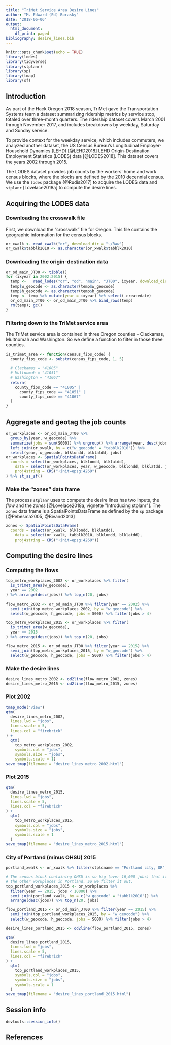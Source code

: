 ```yaml
---
title: "TriMet Service Area Desire Lines"
author: "M. Edward (Ed) Borasky"
date: '2018-06-06'
output:
  html_document:
    df_print: paged
bibliography: desire_lines.bib
---
```


```r
knitr::opts_chunk$set(echo = TRUE)
library(lodes)
library(tidyverse)
library(stplanr)
library(sp)
library(tmap)
library(sf)
```

## Introduction
As part of the Hack Oregon 2018 season, TriMet gave the Transportation Systems team a dataset summarizing ridership metrics by service stop, totaled over three-month quarters. The ridership dataset covers March 2001 through November 2017, and includes breakdowns by weekday, Saturday and Sunday service.

To provide context for the weekday service, which includes commuters, we analyzed another dataset, the US Census Bureau's Longitudinal Employer-Household Dynamics (LEHD) [@LEHD2018] LEHD Origin-Destination Employment Statistics (LODES) data [@LODES2018]. This dataset covers the years 2002 through 2015.

The LODES dataset provides job counts by the workers' home and work census blocks, where the blocks are defined by the 2010 decennial census. We use the `lodes` package {@Rudis2017] to acquire the LODES data and `stplanr` [Lovelace2018a] to compute the desire lines.

## Acquiring the LODES data

### Downloading the crosswalk file
First, we download the "crosswalk" file for Oregon. This file contains the geographic information for the census blocks.
```r
or_xwalk <- read_xwalk("or", download_dir = "~/Raw")
or_xwalk$tabblk2010 <- as.character(or_xwalk$tabblk2010) 
```
### Downloading the origin-destination data
```r
or_od_main_JT00 <- tibble()
for (ixyear in 2002:2015) {
  temp <-   read_lodes("or", "od", "main", "JT00", ixyear, download_dir = "~/Raw")
  temp$w_geocode <- as.character(temp$w_geocode)
  temp$h_geocode <- as.character(temp$h_geocode)
  temp <- temp %>% mutate(year = ixyear) %>% select(-createdate)
  or_od_main_JT00 <- or_od_main_JT00 %>% bind_rows(temp)
  rm(temp); gc()
}
```

### Filtering down to the TriMet service area
The TriMet service area is contained in three Oregon counties - Clackamas, Multnomah and Washington. So we define a function to filter in those three counties.
```r
is_trimet_area <- function(census_fips_code) {
  county_fips_code <- substr(census_fips_code, 1, 5)
  
  # Clackamas = "41005"
  # Multnomah = "41051"
  # Washington = "41067"
  return(
    county_fips_code == "41005" |
      county_fips_code == "41051" |
      county_fips_code == "41067"
  )
}
```


## Aggregate and geotag the job counts
```r
or_workplaces <- or_od_main_JT00 %>% 
  group_by(year, w_geocode) %>% 
  summarize(jobs = sum(S000)) %>% ungroup() %>% arrange(year, desc(jobs)) %>% 
  left_join(or_xwalk, by = c("w_geocode" = "tabblk2010")) %>% 
  select(year, w_geocode, blklondd, blklatdd, jobs) 
or_workplaces <- SpatialPointsDataFrame(
  coords = select(or_workplaces, blklondd, blklatdd),
    data = select(or_workplaces, year, w_geocode, blklondd, blklatdd, jobs),
    proj4string = CRS("+init=epsg:4269")
) %>% st_as_sf()
```

### Make the "zones" data frame
The process `stplanr` uses to compute the desire lines has two inputs, the _flow_ and the _zones_ [@Lovelace2018a, vignette "Introducing stplanr"]. The `zones` data frame is a SpatialPointsDataFrame as defined by the `sp` package [@Pebesma2005, @Bivand2013]
```r
zones <- SpatialPointsDataFrame(
  coords = select(or_xwalk, blklondd, blklatdd),
    data = select(or_xwalk, tabblk2010, blklondd, blklatdd),
    proj4string = CRS("+init=epsg:4269"))
```


## Computing the desire lines

### Computing the flows
```r
top_metro_workplaces_2002 <- or_workplaces %>% filter(
  is_trimet_area(w_geocode),
  year == 2002
) %>% arrange(desc(jobs)) %>% top_n(20, jobs)

flow_metro_2002 <- or_od_main_JT00 %>% filter(year == 2002) %>% 
  semi_join(top_metro_workplaces_2002, by = "w_geocode") %>% 
  select(w_geocode, h_geocode, jobs = S000) %>% filter(jobs > 4)

top_metro_workplaces_2015 <- or_workplaces %>% filter(
  is_trimet_area(w_geocode),
  year == 2015
) %>% arrange(desc(jobs)) %>% top_n(20, jobs)

flow_metro_2015 <- or_od_main_JT00 %>% filter(year == 2015) %>% 
  semi_join(top_metro_workplaces_2015, by = "w_geocode") %>% 
  select(w_geocode, h_geocode, jobs = S000) %>% filter(jobs > 4)
```

### Make the desire lines
```r
  
desire_lines_metro_2002 <- od2line(flow_metro_2002, zones)
desire_lines_metro_2015 <- od2line(flow_metro_2015, zones)
```

### Plot 2002
```r
tmap_mode("view")
qtm(
  desire_lines_metro_2002, 
  lines.lwd = "jobs", 
  lines.scale = 5, 
  lines.col = "firebrick"
) + 
  qtm(
    top_metro_workplaces_2002, 
    symbols.col = "jobs", 
    symbols.size = "jobs", 
    symbols.scale = 1)
save_tmap(filename = "desire_lines_metro_2002.html")
```

### Plot 2015
```r
qtm(
  desire_lines_metro_2015, 
  lines.lwd = "jobs", 
  lines.scale = 5, 
  lines.col = "firebrick"
) + 
  qtm(
    top_metro_workplaces_2015, 
    symbols.col = "jobs", 
    symbols.size = "jobs", 
    symbols.scale = 1
  )
save_tmap(filename = "desire_lines_metro_2015.html")

```

### City of Portland (minus OHSU) 2015
```r
portland_xwalk <- or_xwalk %>% filter(stplcname == "Portland city, OR")

# The census block containing OHSU is so big (over 16,000 jobs) that it obscures
# the other workplaces in Portland. So we filter it out.
top_portland_workplaces_2015 <- or_workplaces %>% 
  filter(year == 2015, jobs < 10000) %>% 
  semi_join(portland_xwalk, by = c("w_geocode" = "tabblk2010")) %>% 
  arrange(desc(jobs)) %>% top_n(20, jobs)

flow_portland_2015 <- or_od_main_JT00 %>% filter(year == 2015) %>% 
  semi_join(top_portland_workplaces_2015, by = "w_geocode") %>% 
  select(w_geocode, h_geocode, jobs = S000) %>% filter(jobs > 4)

desire_lines_portland_2015 <- od2line(flow_portland_2015, zones)

qtm(
  desire_lines_portland_2015, 
  lines.lwd = "jobs", 
  lines.scale = 5, 
  lines.col = "firebrick"
) + 
  qtm(
    top_portland_workplaces_2015, 
    symbols.col = "jobs", 
    symbols.size = "jobs", 
    symbols.scale = 1
  )
save_tmap(filename = "desire_lines_portland_2015.html")
```


## Session info
```r
devtools::session_info()
```
## References
